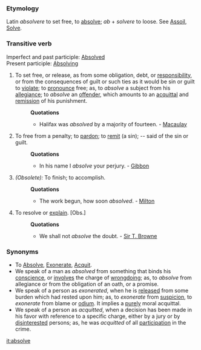 ===Etymology===
Latin ''absolvere'' to set free, to [[absolve]]; ''ab'' + ''solvere'' to loose. See [[Assoil]], [[Solve]].
===Transitive verb===
Imperfect and past participle: [[Absolved]] <br>
Present participle: [[Absolving]]
#To set free, or release, as from some obligation, debt, or [[responsibility]], or from the consequences of guilt or such ties as it would be sin or guilt to [[violate]]; to [[pronounce]] free; as, to ''absolve'' a subject from his [[allegiance]]; to ''absolve'' an [[offender]], which amounts to an [[acquittal]] and [[remission]] of his punishment.
#:'''Quotations'''
#:*Halifax was ''absolved'' by a majority of fourteen. - [[Macaulay]]
#To free from a penalty; to [[pardon]]; to [[remit]] (a sin); -- said of the sin or guilt.
#:'''Quotations'''
#:*In his name I ''absolve'' your perjury. - [[Gibbon]]
#''(Obsolete):'' To finish; to accomplish.
#:'''Quotations'''
#:*The work begun, how soon ''absolved''. - [[Milton]]
#To resolve or [[explain]]. [Obs.]
#:'''Quotations'''
#:*We shall not ''absolve'' the doubt. - [[Sir T. Browne]]
===Synonyms===
*To [[Absolve]], [[Exonerate]], [[Acquit]]. 
*We speak of a man as ''absolved'' from something that binds his [[conscience]], or [[involves]] the charge of [[wrongdoing]]; as, to ''absolve'' from allegiance or from the obligation of an oath, or a promise. 
*We speak of a person as ''exonerated'', when he is [[released]] from some burden which had rested upon him; as, to ''exonerate'' from [[suspicion]], to ''exonerate'' from blame or [[odium]]. It implies a [[purely]] moral acquittal. 
*We speak of a person as ''acquitted'', when a decision has been made in his favor with reference to a specific charge, either by a jury or by [[disinterested]] persons; as, he was ''acquitted'' of all [[participation]] in the crime.

[[it:absolve]]